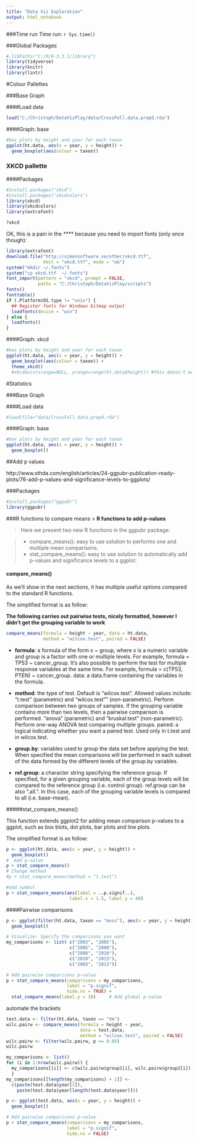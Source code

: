```yaml
---
title: "Data Viz Exploration"
output: html_notebook
---
```


###Time run
Time run: `r Sys.time()`

###Global Packages
```r
#.libPaths("C:/R/R-3.3.1/library")
library(tidyverse)
library(knitr)
library(lintr)
```

#Colour Pallettes

###Base Graph

####Load data

```r
load("C:/Christoph/DataVizPlay/data/CrossFell.data.prepd.rda")
```

####Graph: base
```r
#box plots by height and year for each taxon
ggplot(ht.data, aes(x = year, y = height)) +
  geom_boxplot(aes(colour = taxon))
```

### XKCD pallette

####Packages
```r
#install.packages("xkcd")
#install.packages("xkcdcolors")
library(xkcd)
library(xkcdcolors)
library(extrafont)

?xkcd
```

OK, this is a pain in the **** because you need to import fonts (only once though):

```r
library(extrafont)
download.file("http://simonsoftware.se/other/xkcd.ttf",
              dest = "xkcd.ttf", mode = "wb")
system("mkdir ~/.fonts")
system("cp xkcd.ttf  ~/.fonts")
font_import(pattern = "xkcd", prompt = FALSE, 
            paths = "C:/Christoph/DataVizPlay/scripts")
fonts()
fonttable()
if (.Platform$OS.type != "unix") {
  ## Register fonts for Windows bitmap output
  loadfonts(device = "win")
} else {
  loadfonts()
}
```


####Graph: xkcd
```r
#box plots by height and year for each taxon
ggplot(ht.data, aes(x = year, y = height)) +
  geom_boxplot(aes(colour = taxon)) +
  theme_xkcd() 
  #xkcdaxis(xrange=NULL, yrange=range(ht.data$height)) #this doesn't work because one axis is a factor
```


#Statistics

###Base Graph

####Load data

```r
#load(file="data/CrossFell.data.prepd.rda")
```

####Graph: base
```r
#box plots by height and year for each taxon
ggplot(ht.data, aes(x = year, y = height)) +
  geom_boxplot() 
```

##Add p values

http://www.sthda.com/english/articles/24-ggpubr-publication-ready-plots/76-add-p-values-and-significance-levels-to-ggplots/

###Packages
```r
#install.packages("ggpubr")
library(ggpubr)
```

###R functions to compare means
> **R functions to add p-values**

> Here we present two new R functions in the ggpubr package:

> * compare_means(): easy to use solution to performs one and multiple mean comparisons.
> * stat_compare_means(): easy to use solution to automatically add p-values and significance levels to a ggplot.

#### compare_means()

As we’ll show in the next sections, it has multiple useful options compared to the standard R functions.

The simplified format is as follow:


**The following carries out pairwise tests, nicely formatted, however I didn't get the grouping variable to work** 
```r
compare_means(formula = height ~ year, data = ht.data,
              method = "wilcox.test", paired = FALSE)
```

* **formula**: a formula of the form x ~ group, where x is a numeric variable and group is a factor with one or multiple levels. For example, formula = TP53 ~ cancer_group. It’s also possible to perform the test for multiple response variables at the same time. For example, formula = c(TP53, PTEN) ~ cancer_group.
data: a data.frame containing the variables in the formula.

* **method**: the type of test. Default is “wilcox.test”. Allowed values include:
“t.test” (parametric) and “wilcox.test”" (non-parametric). Perform comparison between two groups of samples. If the grouping variable contains more than two levels, then a pairwise comparison is performed.
“anova” (parametric) and “kruskal.test” (non-parametric). Perform one-way ANOVA test comparing multiple groups.
paired: a logical indicating whether you want a paired test. Used only in t.test and in wilcox.test.

* **group.by**: variables used to group the data set before applying the test. When specified the mean comparisons will be performed in each subset of the data formed by the different levels of the group.by variables.

* **ref.group**: a character string specifying the reference group. If specified, for a given grouping variable, each of the group levels will be compared to the reference group (i.e. control group). ref.group can be also “.all.”. In this case, each of the grouping variable levels is compared to all (i.e. base-mean).



#####stat_compare_means()

This function extends ggplot2 for adding mean comparison p-values to a ggplot, such as box blots, dot plots, bar plots and line plots.

The simplified format is as follow:
```r
p <- ggplot(ht.data, aes(x = year, y = height)) +
  geom_boxplot()
#  Add p-value
p + stat_compare_means()
# Change method
#p + stat_compare_means(method = "t.test")

#add symbol
p + stat_compare_means(aes(label = ..p.signif..), 
                        label.x = 1.5, label.y = 40)
```

####Pairwise comparisons

```r
p <- ggplot(filter(ht.data, taxon == "moss"), aes(x = year, y = height)) +
  geom_boxplot()

# Visualize: Specify the comparisons you want
my_comparisons <- list( c("2003", "2005"), 
                        c("2005", "2008"), 
                        c("2008", "2010"),
                        c("2010", "2013"), 
                        c("2003", "2013"))

# Add pairwise comparisons p-value
p + stat_compare_means(comparisons = my_comparisons, 
                       label = "p.signif", 
                       hide.ns = TRUE) + 
  stat_compare_means(label.y = 30)     # Add global p-value
```

automate the brackets

```r
test.data <- filter(ht.data, taxon == "Vm")
wilc.pairw <- compare_means(formula = height ~ year, 
                            data = test.data, 
                            method = "wilcox.test", paired = FALSE)
wilc.pairw <- filter(wilc.pairw, p <= 0.05)
wilc.pairw
```

```r
my_comparisons <- list()
for (i in 1:nrow(wilc.pairw)) {
  my_comparisons[[i]] <- c(wilc.pairw$group1[i], wilc.pairw$group2[i])
  }
my_comparisons[[length(my_comparisons) + 1]] <- 
  c(paste(test.data$year[1]), 
    paste(test.data$year[length(test.data$year)]))

```

```r
p <- ggplot(test.data, aes(x = year, y = height)) +
  geom_boxplot()

# Add pairwise comparisons p-value
p + stat_compare_means(comparisons = my_comparisons, 
                       label = "p.signif", 
                       hide.ns = FALSE)
  

```

